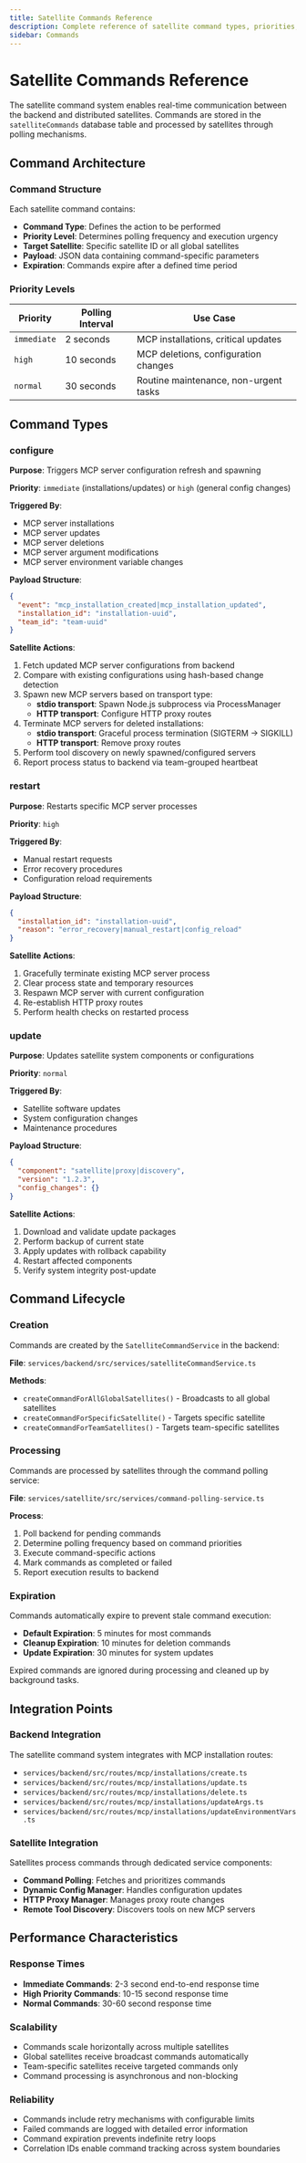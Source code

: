 ```yaml
---
title: Satellite Commands Reference
description: Complete reference of satellite command types, priorities, and their purposes in the DeployStack satellite system.
sidebar: Commands
---
```


# Satellite Commands Reference

The satellite command system enables real-time communication between the backend and distributed satellites. Commands are stored in the `satelliteCommands` database table and processed by satellites through polling mechanisms.

## Command Architecture

### Command Structure

Each satellite command contains:

- **Command Type**: Defines the action to be performed
- **Priority Level**: Determines polling frequency and execution urgency
- **Target Satellite**: Specific satellite ID or all global satellites
- **Payload**: JSON data containing command-specific parameters
- **Expiration**: Commands expire after a defined time period

### Priority Levels

| Priority | Polling Interval | Use Case |
|----------|------------------|----------|
| `immediate` | 2 seconds | MCP installations, critical updates |
| `high` | 10 seconds | MCP deletions, configuration changes |
| `normal` | 30 seconds | Routine maintenance, non-urgent tasks |

## Command Types

### configure

**Purpose**: Triggers MCP server configuration refresh and spawning

**Priority**: `immediate` (installations/updates) or `high` (general config changes)

**Triggered By**:
- MCP server installations
- MCP server updates
- MCP server deletions
- MCP server argument modifications
- MCP server environment variable changes

**Payload Structure**:
```json
{
  "event": "mcp_installation_created|mcp_installation_updated",
  "installation_id": "installation-uuid",
  "team_id": "team-uuid"
}
```

**Satellite Actions**:
1. Fetch updated MCP server configurations from backend
2. Compare with existing configurations using hash-based change detection
3. Spawn new MCP servers based on transport type:
   - **stdio transport**: Spawn Node.js subprocess via ProcessManager
   - **HTTP transport**: Configure HTTP proxy routes
4. Terminate MCP servers for deleted installations:
   - **stdio transport**: Graceful process termination (SIGTERM → SIGKILL)
   - **HTTP transport**: Remove proxy routes
5. Perform tool discovery on newly spawned/configured servers
6. Report process status to backend via team-grouped heartbeat

### restart

**Purpose**: Restarts specific MCP server processes

**Priority**: `high`

**Triggered By**:
- Manual restart requests
- Error recovery procedures
- Configuration reload requirements

**Payload Structure**:
```json
{
  "installation_id": "installation-uuid",
  "reason": "error_recovery|manual_restart|config_reload"
}
```

**Satellite Actions**:
1. Gracefully terminate existing MCP server process
2. Clear process state and temporary resources
3. Respawn MCP server with current configuration
4. Re-establish HTTP proxy routes
5. Perform health checks on restarted process

### update

**Purpose**: Updates satellite system components or configurations

**Priority**: `normal`

**Triggered By**:
- Satellite software updates
- System configuration changes
- Maintenance procedures

**Payload Structure**:
```json
{
  "component": "satellite|proxy|discovery",
  "version": "1.2.3",
  "config_changes": {}
}
```

**Satellite Actions**:
1. Download and validate update packages
2. Perform backup of current state
3. Apply updates with rollback capability
4. Restart affected components
5. Verify system integrity post-update

## Command Lifecycle

### Creation

Commands are created by the `SatelliteCommandService` in the backend:

**File**: `services/backend/src/services/satelliteCommandService.ts`

**Methods**:
- `createCommandForAllGlobalSatellites()` - Broadcasts to all global satellites
- `createCommandForSpecificSatellite()` - Targets specific satellite
- `createCommandForTeamSatellites()` - Targets team-specific satellites

### Processing

Commands are processed by satellites through the command polling service:

**File**: `services/satellite/src/services/command-polling-service.ts`

**Process**:
1. Poll backend for pending commands
2. Determine polling frequency based on command priorities
3. Execute command-specific actions
4. Mark commands as completed or failed
5. Report execution results to backend

### Expiration

Commands automatically expire to prevent stale command execution:

- **Default Expiration**: 5 minutes for most commands
- **Cleanup Expiration**: 10 minutes for deletion commands
- **Update Expiration**: 30 minutes for system updates

Expired commands are ignored during processing and cleaned up by background tasks.

## Integration Points

### Backend Integration

The satellite command system integrates with MCP installation routes:

- `services/backend/src/routes/mcp/installations/create.ts`
- `services/backend/src/routes/mcp/installations/update.ts`
- `services/backend/src/routes/mcp/installations/delete.ts`
- `services/backend/src/routes/mcp/installations/updateArgs.ts`
- `services/backend/src/routes/mcp/installations/updateEnvironmentVars.ts`

### Satellite Integration

Satellites process commands through dedicated service components:

- **Command Polling**: Fetches and prioritizes commands
- **Dynamic Config Manager**: Handles configuration updates
- **HTTP Proxy Manager**: Manages proxy route changes
- **Remote Tool Discovery**: Discovers tools on new MCP servers

## Performance Characteristics

### Response Times

- **Immediate Commands**: 2-3 second end-to-end response time
- **High Priority Commands**: 10-15 second response time
- **Normal Commands**: 30-60 second response time

### Scalability

- Commands scale horizontally across multiple satellites
- Global satellites receive broadcast commands automatically
- Team-specific satellites receive targeted commands only
- Command processing is asynchronous and non-blocking

### Reliability

- Commands include retry mechanisms with configurable limits
- Failed commands are logged with detailed error information
- Command expiration prevents indefinite retry loops
- Correlation IDs enable command tracking across system boundaries
